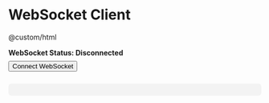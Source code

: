 # WebSocket Client

@custom/html

<div id="ws-status" style="margin-bottom: 8px; font-weight: bold;">WebSocket Status: <span id="ws-connection">Disconnected</span></div>
<button id="ws-connect" style="margin-bottom: 10px;">Connect WebSocket</button>
<pre id="ws-output" style="background-color: #f3f3f3; padding: 12px; border-radius: 6px; max-height: 300px; overflow-y: auto;"></pre>

<script>
  let socket;
  const wsUrl = 'wss://api.sandbox.altpay.uk/ws/client';

  document.getElementById('ws-connect').addEventListener('click', () => {
    const token = prompt("Enter your wsToken (from v2/auth/token response):");

    if (!token) {
      alert("Token is required to connect.");
      return;
    }

    socket = new WebSocket(wsUrl + '?token=' + encodeURIComponent(token));

    const status = document.getElementById('ws-connection');
    const output = document.getElementById('ws-output');
    output.textContent = '';

    socket.onopen = () => {
      status.textContent = 'Connected';
      status.style.color = 'green';
    };

    socket.onmessage = (event) => {
      output.textContent += `Received:\n${event.data}\n\n`;
      output.scrollTop = output.scrollHeight;
    };

    socket.onerror = (err) => {
      console.error('WebSocket Error', err);
      output.textContent += `Error: ${err.message || err}\n`;
    };

    socket.onclose = () => {
      status.textContent = 'Disconnected';
      status.style.color = 'red';
    };
  });
</script>